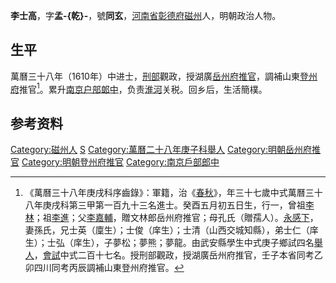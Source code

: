 {{明清人物信息框
| 姓名 = 李士高
| 原名 =
| 圖片名稱= 
| 圖片大小 =
| 圖片說明 = 
| 最高職務 = 南京户部郎中
| 國家 = 大明 
| 爵位 =
| 籍貫 = [[河南省|河南省]][[彰德府|彰德府]][[磁州|磁州]]
| 族裔 = 
| 旗籍 = 
| 字號 = 
| 諡號 =
| 出生日期 = 癸酉五月初五日
| 出生地點 =
| 逝世日期 = 
| 逝世地點 =
| 墓葬 =
| 配偶 = 孫氏
| 親屬 = 曾祖[[李林|李林]]，祖[[李進|李進]]，父[[李嘉輔|李嘉輔]]，母孔氏（贈孺人）
| 出身 =
* 萬曆三十八年庚戌科進士
| 經歷 =
| 著作 =  
}}
'''李士高'''{{BD|1573年||？年||}}，字'''孟-{乾}-'''，號'''同玄'''，[[河南省|河南省]][[彰德府|彰德府]][[磁州|磁州]]人，明朝政治人物。

== 生平 ==
萬曆三十八年（1610年）中进士，[[刑部|刑部]]觀政，授湖廣[[岳州府|岳州府]][[推官|推官]]，調補山東[[登州府|登州府]]推官<ref>《萬曆三十八年庚戌科序齒錄》：軍籍，治《[[春秋|春秋]]》，年三十七歲中式萬曆三十八年庚戌科第三甲第一百九十三名進士。癸酉五月初五日生，行一，曾祖[[李林|李林]]；祖[[李進|李進]]；父[[李嘉輔|李嘉輔]]，贈文林郎岳州府推官；母孔氏（贈孺人）。[[永感下|永感下]]，妻孫氏，兄士英（廩生）；士俊（庠生）；士清（山西交城知縣），弟士仁（庠生）；士弘（庠生），子夢松；夢熊；夢龍。由武安縣學生中式庚子鄉試四名[[舉人|舉人]]，[[會試|會試]]中式二百十七名。授刑部觀政，授湖廣岳州府推官，壬子本省同考乙卯四川同考丙辰調補山東登州府推官。</ref>。累升[[南京|南京]][[户部|户部]][[郞中|郞中]]，负责[[淮河|淮河]]关税。回乡后，生活簡樸。

== 参考资料 ==
{{reflist}}

{{萬曆三十八年庚戌科殿试金榜}}

{{Authority control}}

{{DEFAULTSORT:Li李}}
[[Category:磁州人|Category:磁州人]]
[[Category:李姓|S]]
[[Category:萬曆二十八年庚子科舉人|Category:萬曆二十八年庚子科舉人]]
[[Category:明朝岳州府推官|Category:明朝岳州府推官]]
[[Category:明朝登州府推官|Category:明朝登州府推官]]
[[Category:南京戶部郎中|Category:南京戶部郎中]]


{{明朝人物小作品}}